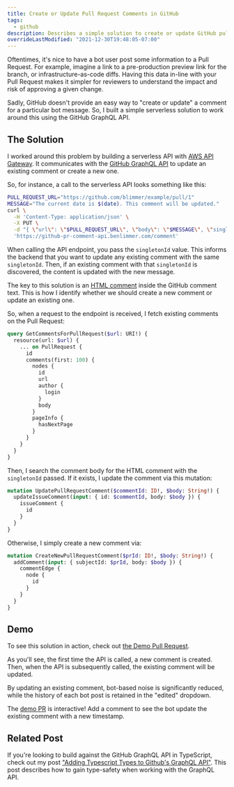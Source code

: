 ```yaml
---
title: Create or Update Pull Request Comments in GitHub
tags:
  - github
description: Describes a simple solution to create or update GitHub pull request comments.
overrideLastModified: "2021-12-30T19:48:05-07:00"
---
```



Oftentimes, it's nice to have a bot user post some information to a Pull Request. For example, imagine a link to a
pre-production preview link for the branch, or infrastructure-as-code diffs. Having this data in-line with your Pull
Request makes it simpler for reviewers to understand the impact and risk of approving a given change.

Sadly, GitHub doesn't provide an easy way to "create or update" a comment for a particular bot message. So, I built a
simple serverless solution to work around this using the GitHub GraphQL API.

## The Solution

I worked around this problem by building a serverless API with [AWS API Gateway](https://aws.amazon.com/api-gateway/).
It communicates with the [GitHub GraphQL API](https://docs.github.com/en/graphql) to update an existing comment or
create a new one.

So, for instance, a call to the serverless API looks something like this:

```bash
PULL_REQUEST_URL="https://github.com/blimmer/example/pull/1"
MESSAGE="The current date is $(date). This comment will be updated."
curl \
  -H 'Content-Type: application/json' \
  -X PUT \
  -d "{ \"url\": \"$PULL_REQUEST_URL\", \"body\": \"$MESSAGE\", \"singletonId\": \"singleton-demo\" }" \
  'https://github-pr-comment-api.benlimmer.com/comment'
```

When calling the API endpoint, you pass the `singletonId` value. This informs the backend that you want to update any
existing comment with the same `singletonId`. Then, if an existing comment with that `singletonId` is discovered, the
content is updated with the new message.

The key to this solution is an [HTML comment](https://www.w3schools.com/html/html_comments.asp) inside the GitHub
comment text. This is how I identify whether we should create a new comment or update an existing one.

<MdxImage src={PrCommentHtmlComment} alt="" />

So, when a request to the endpoint is received, I fetch existing comments on the Pull Request:

```graphql
query GetCommentsForPullRequest($url: URI!) {
  resource(url: $url) {
    ... on PullRequest {
      id
      comments(first: 100) {
        nodes {
          id
          url
          author {
            login
          }
          body
        }
        pageInfo {
          hasNextPage
        }
      }
    }
  }
}
```

Then, I search the comment body for the HTML comment with the `singletonId` passed. If it exists, I update the comment
via this mutation:

```graphql
mutation UpdatePullRequestComment($commentId: ID!, $body: String!) {
  updateIssueComment(input: { id: $commentId, body: $body }) {
    issueComment {
      id
    }
  }
}
```

Otherwise, I simply create a new comment via:

```graphql
mutation CreateNewPullRequestComment($prId: ID!, $body: String!) {
  addComment(input: { subjectId: $prId, body: $body }) {
    commentEdge {
      node {
        id
      }
    }
  }
}
```

## Demo

To see this solution in action, check out
[the Demo Pull Request](https://github.com/blimmer/github-pr-comment-api-demo/pull/1).

As you'll see, the first time the API is called, a new comment is created. Then, when the API is subsequently called,
the existing comment will be updated.

By updating an existing comment, bot-based noise is significantly reduced, while the history of each bot post is
retained in the "edited" dropdown.

<MdxImage src={PrCommentEdited} alt="" />
<MdxImage src={PrCommentEditedDiff} alt="" />

The [demo PR](https://github.com/blimmer/github-pr-comment-api-demo/pull/1) is interactive! Add a comment to see the bot
update the existing comment with a new timestamp.

## Related Post

If you're looking to build against the GitHub GraphQL API in TypeScript, check out my post
["Adding Typescript Types to Github's GraphQL API"](/blog/2020/05/16/adding-typescript-types-github-graphql-api/). This
post describes how to gain type-safety when working with the GraphQL API.
